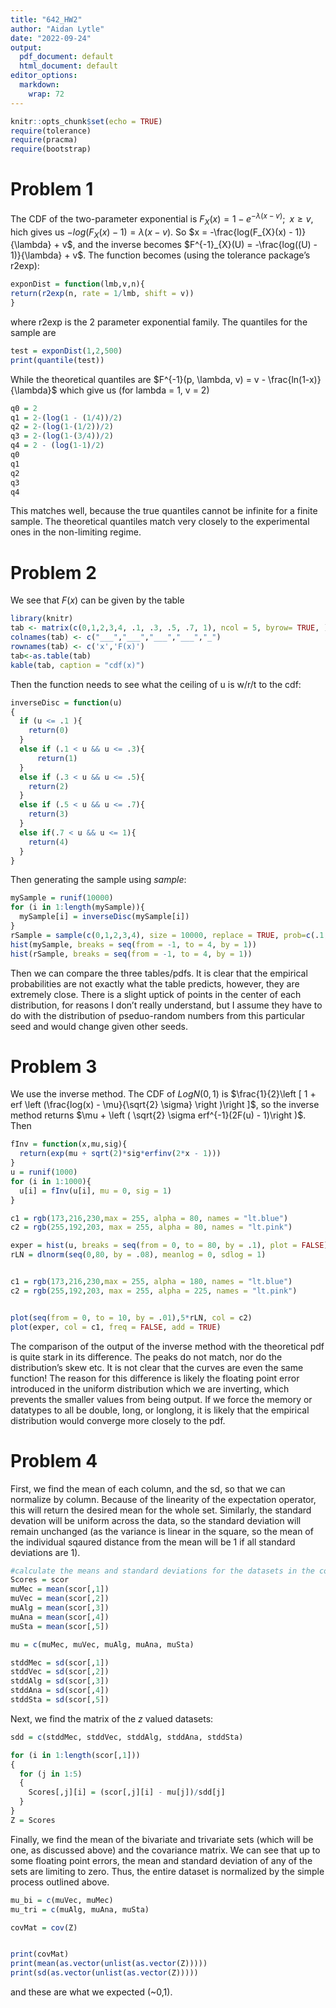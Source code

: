 ---
title: "642_HW2"
author: "Aidan Lytle"
date: "2022-09-24"
output:
  pdf_document: default
  html_document: default
editor_options: 
  markdown: 
    wrap: 72
---

```{r setup, include=FALSE}
knitr::opts_chunk$set(echo = TRUE)
require(tolerance)
require(pracma)
require(bootstrap)
```

# Problem 1

The CDF of the two-parameter exponential is
$F_{X}(x) = 1 - e^{-\lambda (x - v)}; \; \; x \geq v$, hich gives us
$-log(F_{X}(x) - 1) = \lambda (x - v)$. So
$x = -\frac{log(F_{X}(x) - 1)}{\lambda} + v$, and the inverse becomes
$F^{-1}_{X}(U) = -\frac{log((U) - 1)}{\lambda} + v$. The function becomes
(using the tolerance package's r2exp):

```{r}

exponDist = function(lmb,v,n){
return(r2exp(n, rate = 1/lmb, shift = v))
} 

```

where r2exp is the 2 parameter exponential family. The quantiles for the
sample are

```{r}
test = exponDist(1,2,500)
print(quantile(test))
```

While the theoretical quantiles are
$F^{-1}(p, \lambda, v) = v - \frac{ln(1-x)}{\lambda}$ which give us (for
lambda = 1, v = 2)

```{r}
q0 = 2
q1 = 2-(log(1 - (1/4))/2)
q2 = 2-(log(1-(1/2))/2)
q3 = 2-(log(1-(3/4))/2)
q4 = 2 - (log(1-1)/2)
q0
q1
q2
q3
q4
```

This matches well, because the true quantiles cannot be infinite for a
finite sample. The theoretical quantiles match very closely to the
experimental ones in the non-limiting regime.

# Problem 2

We see that $F(x)$ can be given by the table

```{r}
library(knitr)
tab <- matrix(c(0,1,2,3,4, .1, .3, .5, .7, 1), ncol = 5, byrow= TRUE, )
colnames(tab) <- c("___","___","___","___","_")
rownames(tab) <- c('x','F(x)')
tab<-as.table(tab)
kable(tab, caption = "cdf(x)")
```

Then the function needs to see what the ceiling of u is w/r/t to the
cdf:

```{r}
inverseDisc = function(u)
{
  if (u <= .1 ){
    return(0)
  }
  else if (.1 < u && u <= .3){
      return(1)
  }
  else if (.3 < u && u <= .5){
    return(2)
  }
  else if (.5 < u && u <= .7){
    return(3)
  }
  else if(.7 < u && u <= 1){
    return(4)
  }
}
```

Then generating the sample using $sample$:

```{r}
mySample = runif(10000)
for (i in 1:length(mySample)){
  mySample[i] = inverseDisc(mySample[i])
}
rSample = sample(c(0,1,2,3,4), size = 10000, replace = TRUE, prob=c(.1,.2,.2,.2,.3))
hist(mySample, breaks = seq(from = -1, to = 4, by = 1))
hist(rSample, breaks = seq(from = -1, to = 4, by = 1))
```

Then we can compare the three tables/pdfs. It is clear that the
empirical probabilities are not exactly what the table predicts,
however, they are extremely close. There is a slight uptick of points in
the center of each distribution, for reasons I don't really understand,
but I assume they have to do with the distribution of pseduo-random
numbers from this particular seed and would change given other seeds.

# Problem 3

We use the inverse method. The CDF of $LogN(0,1)$ is
$\frac{1}{2}\left [ 1 + erf \left (\frac{log(x) - \mu}{\sqrt{2} \sigma} \right )\right ]$,
so the inverse method returns
$\mu + \left ( \sqrt{2} \sigma erf^{-1}(2F(u) - 1)\right )$. Then

```{r}
fInv = function(x,mu,sig){
  return(exp(mu + sqrt(2)*sig*erfinv(2*x - 1)))
}
u = runif(1000)
for (i in 1:1000){
  u[i] = fInv(u[i], mu = 0, sig = 1)
}

c1 = rgb(173,216,230,max = 255, alpha = 80, names = "lt.blue")
c2 = rgb(255,192,203, max = 255, alpha = 80, names = "lt.pink")

exper = hist(u, breaks = seq(from = 0, to = 80, by = .1), plot = FALSE)
rLN = dlnorm(seq(0,80, by = .08), meanlog = 0, sdlog = 1)


c1 = rgb(173,216,230,max = 255, alpha = 180, names = "lt.blue")
c2 = rgb(255,192,203, max = 255, alpha = 225, names = "lt.pink")


plot(seq(from = 0, to = 10, by = .01),5*rLN, col = c2)
plot(exper, col = c1, freq = FALSE, add = TRUE)

```

The comparison of the output of the inverse method with the theoretical
pdf is quite stark in its difference. The peaks do not match, nor do the
distribution's skew etc. It is not clear that the curves are even the
same function! The reason for this difference is likely the floating
point error introduced in the uniform distribution which we are
inverting, which prevents the smaller values from being output. If we
force the memory or datatypes to all be double, long, or longlong, it is
likely that the empirical distribution would converge more closely to
the pdf.

# Problem 4

First, we find the mean of each column, and the sd, so that we can
normalize by column. Because of the linearity of the expectation
operator, this will return the desired mean for the whole set.
Similarly, the standard devation will be uniform across the data, so the
standard deviation will remain unchanged (as the variance is linear in
the square, so the mean of the individual sqaured distance from the mean
will be 1 if all standard deviations are 1).

```{r}
#calculate the means and standard deviations for the datasets in the columns
Scores = scor
muMec = mean(scor[,1])
muVec = mean(scor[,2])
muAlg = mean(scor[,3])
muAna = mean(scor[,4])
muSta = mean(scor[,5])

mu = c(muMec, muVec, muAlg, muAna, muSta)

stddMec = sd(scor[,1])
stddVec = sd(scor[,2])
stddAlg = sd(scor[,3])
stddAna = sd(scor[,4])
stddSta = sd(scor[,5])
```

Next, we find the matrix of the $z$ valued datasets:

```{r}
sdd = c(stddMec, stddVec, stddAlg, stddAna, stddSta)

for (i in 1:length(scor[,1]))
{
  for (j in 1:5)
  {
    Scores[,j][i] = (scor[,j][i] - mu[j])/sdd[j] 
  }
}
Z = Scores
```

Finally, we find the mean of the bivariate and trivariate sets (which
will be one, as discussed above) and the covariance matrix. We can see
that up to some floating point errors, the mean and standard deviation
of any of the sets are limiting to zero. Thus, the entire dataset is
normalized by the simple process outlined above.

```{r}
mu_bi = c(muVec, muMec)
mu_tri = c(muAlg, muAna, muSta)

covMat = cov(Z)


print(covMat)
print(mean(as.vector(unlist(as.vector(Z)))))
print(sd(as.vector(unlist(as.vector(Z)))))
```

and these are what we expected (~0,1).
